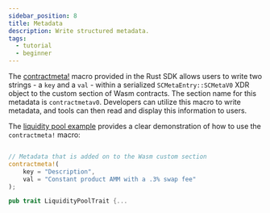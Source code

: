 ```yaml
---
sidebar_position: 8
title: Metadata
description: Write structured metadata.
tags:
  - tutorial
  - beginner
---
```


<head>
  <title>Write structured metadata.</title>
  <meta charSet="utf-8" />
  <meta property="og:title" content="Write structured metadata." />
  <meta
    property="og:description"
    content="Use a macro provided in the Rust SDK to write structured metadata and use the tools available to read and display this information to users."
  />
  <link
    rel="canonical"
    href="https://soroban.stellar.org/docs/basic-tutorials/wasm-metadata"
  />
</head>

The [contractmeta!] macro provided in the Rust SDK allows users to write two
strings - a `key` and a `val` - within a serialized `SCMetaEntry::SCMetaV0` XDR
object to the custom section of Wasm contracts. The section name for this
metadata is `contractmetav0`. Developers can utilize this macro to write
metadata, and tools can then read and display this information to users.

The [liquidity pool example] provides a clear demonstration of how to use the
`contractmeta!` macro:

```rust

// Metadata that is added on to the Wasm custom section
contractmeta!(
    key = "Description",
    val = "Constant product AMM with a .3% swap fee"
);

pub trait LiquidityPoolTrait {...
```

[contractmeta!]: https://docs.rs/soroban-sdk/20.0.0-rc2/soroban_sdk/macro.contractmeta.html
[liquidity pool example]: https://github.com/stellar/soroban-examples/blob/v20.0.0-rc2/liquidity_pool/src/lib.rs#L152-L155
